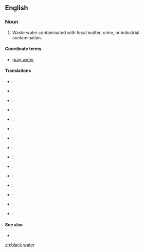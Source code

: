 ==English==

===Noun===
{{en-noun|sg=[[black]] [[water]]|-}}

# Waste water contaminated with fecal matter, urine, or industrial contamination.

====Coordinate terms====
* [[gray water]]

====Translations====
{{trans-top|contaminated waster water}}
* {{trreq|Arabic}}:
* {{trreq|Armenian}}:
* {{trreq|Chinese}}:
* {{trreq|Dutch}}:
* {{trreq|Finnish}}:
* {{trreq|French}}:
* {{trreq|German}}:
{{trans-mid}}
* {{trreq|Hindi}}:
* {{trreq|Italian}}:
* {{trreq|Japanese}}:
* {{trreq|Korean}}:
* {{trreq|Portuguese}}:
* {{trreq|Russian}}:
* {{trreq|Spanish}}:
* {{trreq|Vietnamese}}:
{{trans-bottom}}

====See also====
* {{pedia}}

[[zh:black water]]